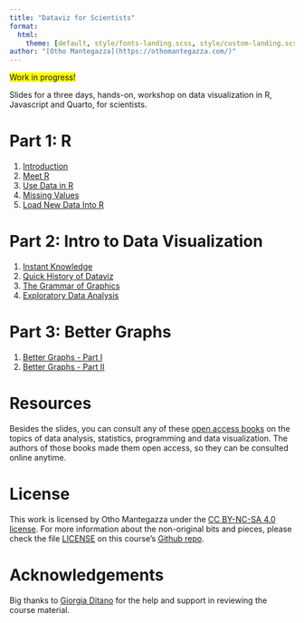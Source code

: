 ```yaml
---
title: "Dataviz for Scientists"
format:
  html:
    theme: [default, style/fonts-landing.scss, style/custom-landing.scss]
author: "[Otho Mantegazza](https://othomantegazza.com/)"
---
```


<span style="background-color: yellow;">Work in progress!</span>

Slides for a three days, hands-on, workshop on data visualization in R, Javascript and Quarto, for scientists.

# Part 1: R

1. [Introduction](100-intro.html)
2. [Meet R](110-meet-r.html)
3. [Use Data in R](120-manipulate.html)
4. [Missing Values](130-missing-values.html)
5. [Load New Data Into R](140-load-data.html)

# Part 2: Intro to Data Visualization

1. [Instant Knowledge](200-instant-data.html)
2. [Quick History of Dataviz](210-history.html)
3. [The Grammar of Graphics](220-gg.html)
4. [Exploratory Data Analysis](230-eda.html)


# Part 3: Better Graphs

1. [Better Graphs - Part I](310-better-graphs.html)
2. [Better Graphs - Part II](320-better-graphs-2.html)

# Resources

Besides the slides, you can consult any of these [open access books](https://othomantegazza.com/textbook-library) on the topics of data analysis, statistics, programming and data visualization. The authors of those books made them open access, so they can be consulted online anytime.

# License

This work is licensed by Otho Mantegazza under the [CC BY-NC-SA 4.0 license](https://creativecommons.org/licenses/by-nc-sa/4.0/legalcode). For more information about the non-original bits and pieces, please check the file [LICENSE](https://github.com/othomantegazza/dataviz-for-scientists-slides-python/blob/main/LICENSE) on this course's [Github repo](https://github.com/othomantegazza/dataviz-for-scientists-slides-python).

# Acknowledgements

Big thanks to [Giorgia Ditano](https://giorgia-dit.github.io/about/) for the help and support in reviewing the course material.
